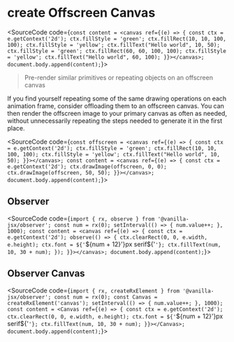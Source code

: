 
# create Offscreen Canvas

<SourceCode code={`const content = <canvas ref={(e) => {
    const ctx = e.getContext('2d');
    ctx.fillStyle = 'green';
    ctx.fillRect(10, 10, 100, 100);
    ctx.fillStyle = 'yellow';
    ctx.fillText("Hello world", 10, 50);
    ctx.fillStyle = 'green';
    ctx.fillRect(60, 60, 100, 100);
    ctx.fillStyle = 'yellow';
    ctx.fillText("Hello world", 60, 100);
}}></canvas>;
document.body.append(content);`}></SourceCode>

> Pre-render similar primitives or repeating objects on an offscreen canvas

If you find yourself repeating some of the same drawing operations on each animation frame, consider offloading them to an offscreen canvas. You can then render the offscreen image to your primary canvas as often as needed, without unnecessarily repeating the steps needed to generate it in the first place.

<SourceCode code={`const offscreen = <canvas ref={(e) => {
    const ctx = e.getContext('2d');
    ctx.fillStyle = 'green';
    ctx.fillRect(10, 10, 100, 100);
    ctx.fillStyle = 'yellow';
    ctx.fillText("Hello world", 10, 50);
}}></canvas>;
const content = <canvas ref={(e) => {
    const ctx = e.getContext('2d');
    ctx.drawImage(offscreen, 0, 0);
    ctx.drawImage(offscreen, 50, 50);
}}></canvas>;
document.body.append(content);`}></SourceCode>

## Observer

<SourceCode code={`import { rx, observe } from '@vanilla-jsx/observer';
const num = rx(0);
setInterval(() => {
    num.value++;
}, 1000);
const content = <canvas ref={(e) => {
    const ctx = e.getContext('2d');
    observe(() => {
        ctx.clearRect(0, 0, e.width, e.height);
        ctx.font = ${'`${num + 12}'}px serif${'`'};
        ctx.fillText(num, 10, 30 + num);
    });
}}></canvas>;
document.body.append(content);`}></SourceCode>

## Observer Canvas

<SourceCode code={`import { rx, createRxElement } from '@vanilla-jsx/observer';
const num = rx(0);
const Canvas = createRxElement('canvas');
setInterval(() => {
    num.value++;
}, 1000);
const content = <Canvas ref={(e) => {
    const ctx = e.getContext('2d');
    ctx.clearRect(0, 0, e.width, e.height);
    ctx.font = ${'`${num + 12}'}px serif${'`'};
    ctx.fillText(num, 10, 30 + num);
}}></Canvas>;
document.body.append(content);`}></SourceCode>
